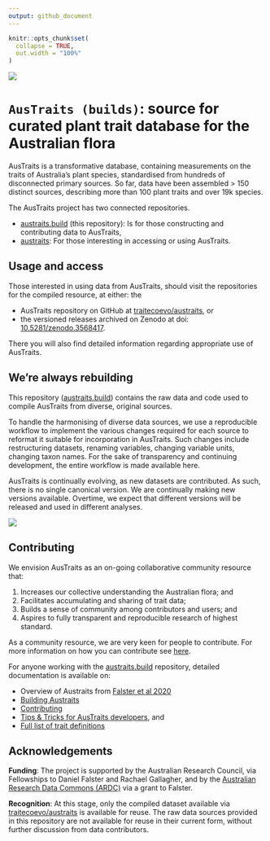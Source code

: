 ```yaml
---
output: github_document
---
```


<!-- README.md is generated from README.Rmd. Please edit that file -->

```r
knitr::opts_chunk$set(
  collapse = TRUE,
  out.width = "100%"
)
```

![](docs/logo.png)

# `AusTraits (builds)`: source for curated plant trait database for the Australian flora

<!-- badges: start -->
<!-- badges: end -->


AusTraits is a transformative database, containing measurements on the
traits of Australia’s plant species, standardised from hundreds of
disconnected primary sources. So far, data have been assembled > 150
distinct sources, describing more than 100 plant traits and over 19k
species.

The AusTraits project has two connected repositories.

- [austraits.build](https://github.com/traitecoevo/austraits.build/) (this repository): Is for those constructing and contributing data to AusTraits,
- [austraits](https://github.com/traitecoevo/austraits/): For those interesting in accessing or using AusTraits.

## Usage and access

Those interested in using data from AusTraits, should visit the repositories for the compiled resource, at either: the 

- AusTraits repository on GitHub at [traitecoevo/austraits](https://github.com/traitecoevo/austraits), or 
- the versioned releases archived on Zenodo at doi: [10.5281/zenodo.3568417](http://doi.org/https://doi.org/10.5281/zenodo.3568417).

There you will also find detailed information regarding appropriate use of AusTraits. 

## We're always rebuilding

This repository ([austraits.build](https://github.com/traitecoevo/austraits.build/)) contains the raw data and code used to compile AusTraits from diverse, original sources.

To handle the harmonising of diverse data sources, we use a reproducible workflow to implement the various changes required for each source to reformat it suitable for incorporation in AusTraits. Such changes include restructuring datasets, renaming variables, changing variable units, changing taxon names. For the sake of transparency and continuing development, the entire workflow is made  available here. 

AusTraits is continually evolving, as new datasets are contributed. As 
such, there is no single canonical version. We are continually making 
new versions available. Overtime, we expect that different versions will be released and used in different analyses. 

![](docs/Workflow.png)

## Contributing

We envision AusTraits as an on-going collaborative community resource
that:

1.  Increases our collective understanding the Australian flora; and
2.  Facilitates accumulating and sharing of trait data;
3.  Builds a sense of community among contributors and users; and
4.  Aspires to fully transparent and reproducible research of highest
    standard.

As a community resource, we are very keen for people to contribute. For more information on how you can contribute see [here](docs/Contributing.md).

For anyone working with the [austraits.build](https://github.com/traitecoevo/austraits.build/) repository, detailed documentation is available on:

- Overview of Austraits from [Falster et al 2020](XXXX)
- [Building Austraits](docs/Building.md)
- [Contributing](docs/Contributing.md)
- [Tips & Tricks for AusTraits developers](docs/TipTricks.md), and
- [Full list of trait definitions](docs/Trait_definitions.md)

## Acknowledgements


**Funding**: The project is supported by the Australian Research Council, via Fellowships to Daniel Falster and Rachael Gallagher, and by the [Australian Research Data Commons (ARDC)](https://ardc.edu.au) via a grant to Falster.

**Recognition**: At this stage, only the compiled dataset available via [traitecoevo/austraits](https://github.com/traitecoevo/austraits.build/) is available for reuse. The raw data sources provided in this repository are not available for reuse in their current form, without further discussion from data contributors.
